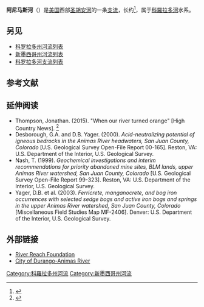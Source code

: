 {{Geobox|River
| name = Animas
| native_name =
| other_name =
| category =
| etymology =
| nickname =
| image = Animas River DSRR.jpg
| image_caption = 阿尼马斯河与[[Durango_and_Silverton_Narrow_Gauge_Railroad|Durango and Silverton railroad]]
| image_size =
| country = {{flag|United States}}
| state = {{flag|Colorado}}
| state1 = {{flag|New Mexico}}
| region =
| district =
| municipality =
| parent =
| tributary_left = Cunningham Creek
| tributary_left1 = [[Elk_Creek_(Colorado)|Elk Creek]]
| tributary_left2 = Needle Creek
| tributary_left3 = [[Canyon_Creek_(Colorado)|Canyon Creek]]
| tributary_left4 = [[佛罗里达河|佛罗里达河]]
| tributary_right = Mineral Creek
| tributary_right1 = Mineral Creek
| tributary_right2 = [[Lime_Creek_(Colorado)|Lime Creek]]
| tributary_right3 = Hermosa Creek
| tributary_right4 = Junction Creek
| tributary_right5 = Lightner Creek
| city =
| landmark =
| river =
| source = [[阿尼马斯河北汊|阿尼马斯河北汊]]与[[阿尼马斯河南汊|阿尼马斯河南汊]]汇合<br>{{Coord|37|55|53|N|107|34|10|W|display=inline}}
| source_location = [[聖胡安縣_(科羅拉多州)|聖胡安縣 (科羅拉多州)]]
| source_region =
| source_country =
| source_elevation_imperial =
| source_lat_d = 37
| source_lat_m = 55
| source_lat_s = 53
| source_lat_NS = N
| source_long_d = 107
| source_long_m = 34
| source_long_s = 10
| source_long_EW = W
| source1 =
| source1_location =
| source1_region =
| source1_country =
| source1_elevation_imperial =
| source1_lat_d =
| source1_lat_m =
| source1_lat_s =
| source1_lat_NS =
| source1_long_d =
| source1_long_m =
| source1_long_s =
| source1_long_EW =
| source_confluence =
| source_confluence_location =
| source_confluence_region =
| source_confluence_country =
| source_confluence_elevation_imperial =
| source_confluence_lat_d =
| source_confluence_lat_m =
| source_confluence_lat_s =
| source_confluence_lat_NS =
| source_confluence_long_d =
| source_confluence_long_m =
| source_confluence_long_s =
| source_confluence_long_EW =
| mouth = 汇入[[圣胡安河_(科罗拉多河支流)|圣胡安河]]
| mouth_location = [[聖胡安縣_(新墨西哥州)|聖胡安縣 (新墨西哥州)]]
| mouth_region =
| mouth_country =
| mouth_elevation_imperial = 5239
| mouth_lat_d = 36
| mouth_lat_m = 42
| mouth_lat_s = 50
| mouth_lat_NS = N
| mouth_long_d = 108
| mouth_long_m = 13
| mouth_long_s = 18
| mouth_long_EW = W
| length_imperial = 126 | length_orientation =
| width_imperial = | width_orientation =
| depth_imperial =
| volume_imperial =
| watershed_imperial =
| discharge_imperial =
| discharge_location =
| discharge_max_imperial =
| discharge_min_imperial =
| free = | free_type =
| map =
| map_caption =
| map_background =
| map_locator =
| map_locator_x =
| map_locator_y =
| website =
| commons =
| footnotes =
}}

'''阿尼马斯河'''（{{lang-en|Animas River}}）是[[美国|美国]]西部[[圣胡安河_(科罗拉多河支流)|圣胡安河]]的一条[[支流|支流]]，长约{{Convert|126|mi|km|adj=mid}}<ref>{{Cite web|url=http://viewer.nationalmap.gov/viewer/|title=The National Map|accessdate=Feb 11, 2011|publisher=U.S. Geological Survey|deadurl=yes|archiveurl=https://www.webcitation.org/66gupqQDM?url=http://viewer.nationalmap.gov/viewer/|archivedate=2012-04-05}}</ref>，属于[[科羅拉多河|科羅拉多河]]水系。

==另见==
* [[科罗拉多州河流列表|科罗拉多州河流列表]]
* [[新墨西哥州河流列表|新墨西哥州河流列表]]
* [[科罗拉多河支流列表|科罗拉多河支流列表]]

== 参考文献 ==
{{Reflist}}

== 延伸阅读 ==
* Thompson, Jonathan. (2015). "When our river turned orange" [High Country News]. <ref>{{Cite web |url=http://www.hcn.org/articles/when-our-river-turned-orange-animas-river-spill |title=存档副本 |access-date=2016-07-01 |archive-date=2021-03-14 |archive-url=https://web.archive.org/web/20210314091727/https://www.hcn.org/articles/when-our-river-turned-orange-animas-river-spill |dead-url=no }}</ref>
* Desborough, G.A. and D.B. Yager. (2000). ''Acid-neutralizing potential of igneous bedrocks in the Animas River headwaters, San Juan County, Colorado'' [U.S. Geological Survey Open-File Report 00-165]. Reston, VA: U.S. Department of the Interior, U.S. Geological Survey.
* Nash, T. (1999). ''Geochemical investigations and interim recommendations for priority abandoned mine sites, BLM lands, upper Animas River watershed, San Juan County, Colorado'' [U.S. Geological Survey Open-File Report 99-323]. Reston, VA: U.S. Department of the Interior, U.S. Geological Survey.
* Yager, D.B. et al. (2003). ''Ferricrete, manganocrete, and bog iron occurrences with selected sedge bogs and active iron bogs and springs in the upper Animas River watershed, San Juan County, Colorado'' [Miscellaneous Field Studies Map MF-2406]. Denver: U.S. Department of the Interior, U.S. Geological Survey.

== 外部链接 ==
* [http://www.riverreachfoundation.com River Reach Foundation] {{Wayback|url=http://www.riverreachfoundation.com/ |date=20210506210207 }}
* [http://www.durangogov.org/index.aspx?NID=550 City of Durango-Animas River] {{Wayback|url=http://www.durangogov.org/index.aspx?NID=550 |date=20170626134312 }}
<references />
[[Category:科羅拉多州河流|Category:科羅拉多州河流]]
[[Category:新墨西哥州河流|Category:新墨西哥州河流]]